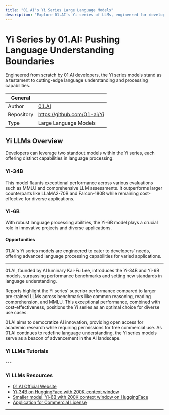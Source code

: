 ```yaml
---
title: "01.AI's Yi Series Large Language Models"
description: "Explore 01.AI's Yi series of LLMs, engineered for developers seeking robust language processing capabilities."
---
```


# Yi Series by 01.AI: Pushing Language Understanding Boundaries
Engineered from scratch by 01.AI developers, the Yi series models stand as a testament to cutting-edge language understanding and processing capabilities.

| General  |  |
| --- | --- |
| Author | [01.AI](https://01.ai)  |
| Repository | https://github.com/01-ai/Yi |
| Type | Large Language Models |


## Yi LLMs Overview
Developers can leverage two standout models within the Yi series, each offering distinct capabilities in language processing:

### Yi-34B
This model flaunts exceptional performance across various evaluations such as MMLU and comprehensive LLM assessments. It outperforms larger counterparts like LLaMA2-70B and Falcon-180B while remaining cost-effective for diverse applications.

### Yi-6B
With robust language processing abilities, the Yi-6B model plays a crucial role in innovative projects and diverse applications.

#### Opportunities

01.AI's Yi series models are engineered to cater to developers' needs, offering advanced language processing capabilities for varied applications.

---

01.AI, founded by AI luminary Kai-Fu Lee, introduces the Yi-34B and Yi-6B models, surpassing performance benchmarks and setting new standards in language understanding.

Reports highlight the Yi series' superior performance compared to larger pre-trained LLMs across benchmarks like common reasoning, reading comprehension, and MMLU. This exceptional performance, combined with cost-effectiveness, positions the Yi series as an optimal choice for diverse use cases.

01.AI aims to democratize AI innovation, providing open access for academic research while requiring permissions for free commercial use. As 01.AI continues to redefine language understanding, the Yi series models serve as a beacon of advancement in the AI landscape.

### Yi LLMs Tutorials
<TechTutorials/>
---

### Yi LLMs Resources

- [01.AI Official Website](https://01.ai/)
- [Yi-34B on HuggingFace with 200K context window](https://huggingface.co/01-ai/Yi-34B-200K)
- [Smaller model, Yi-6B with 200K context window on HuggingFace](https://huggingface.co/01-ai/Yi-6B-200K)
- [Application for Commercial License](https://www.lingyiwanwu.com/yi-license)

---
